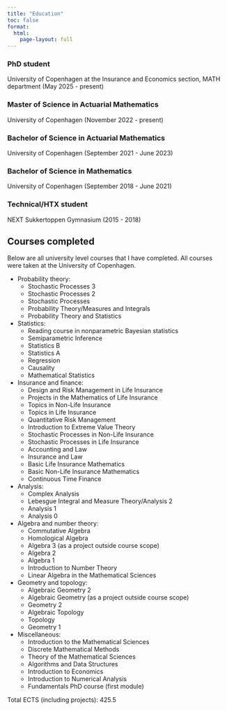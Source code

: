 ```yaml
---
title: "Education"
toc: false
format: 
  html:
    page-layout: full
---
```


### PhD student
University of Copenhagen at the Insurance and Economics section, MATH department (May 2025 - present)

### Master of Science in Actuarial Mathematics 
University of Copenhagen (November 2022 - present)

### Bachelor of Science in Actuarial Mathematics 
University of Copenhagen (September 2021 - June 2023)

### Bachelor of Science in Mathematics 
University of Copenhagen (September 2018 - June 2021)

### Technical/HTX student 
NEXT Sukkertoppen Gymnasium (2015 - 2018)

## Courses completed

Below are all university level courses that I have completed. All courses were taken at the University of Copenhagen. 

* Probability theory:
    + Stochastic Processes 3
    + Stochastic Processes 2
    + Stochastic Processes
    + Probability Theory/Measures and Integrals
    + Probability Theory and Statistics
* Statistics:
    + Reading course in nonparametric Bayesian statistics
    + Semiparametric Inference
    + Statistics B
    + Statistics A
    + Regression
    + Causality
    + Mathematical Statistics
* Insurance and finance:
    + Design and Risk Management in Life Insurance
    + Projects in the Mathematics of Life Insurance
    + Topics in Non-Life Insurance
    + Topics in Life Insurance
    + Quantitative Risk Management
    + Introduction to Extreme Value Theory
    + Stochastic Processes in Non-Life Insurance
    + Stochastic Processes in Life Insurance
    + Accounting and Law
    + Insurance and Law
    + Basic Life Insurance Mathematics
    + Basic Non-Life Insurance Mathematics
    + Continuous Time Finance
* Analysis:
    + Complex Analysis
    + Lebesgue Integral and Measure Theory/Analysis 2
    + Analysis 1
    + Analysis 0
* Algebra and number theory:
    + Commutative Algebra
    + Homological Algebra
    + Algebra 3 (as a project outside course scope)
    + Algebra 2
    + Algebra 1
    + Introduction to Number Theory
    + Linear Algebra in the Mathematical Sciences
* Geometry and topology:
    + Algebraic Geometry 2
    + Algebraic Geometry (as a project outside course scope)
    + Geometry 2
    + Algebraic Topology
    + Topology
    + Geometry 1
* Miscellaneous:
    + Introduction to the Mathematical Sciences
    + Discrete Mathematical Methods
    + Theory of the Mathematical Sciences
    + Algorithms and Data Structures
    + Introduction to Economics
    + Introduction to Numerical Analysis
    + Fundamentals PhD course (first module)

Total ECTS (including projects): 425.5
